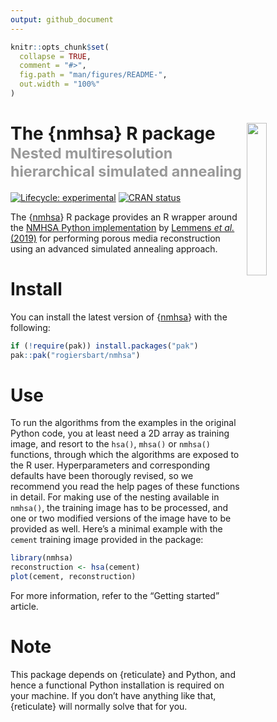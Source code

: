 ```yaml
---
output: github_document
---
```


<!-- README.md is generated from README.Rmd. Please edit that file -->

```r
knitr::opts_chunk$set(
  collapse = TRUE,
  comment = "#>",
  fig.path = "man/figures/README-",
  out.width = "100%"
)
```

# The {nmhsa} R package<img src="man/figures/logo.png" align="right" width="25%"/><br><small><font color="#999">Nested multiresolution hierarchical simulated annealing</font></small>

<!-- badges: start -->
[![Lifecycle: experimental](https://img.shields.io/badge/lifecycle-experimental-orange.svg)](https://www.tidyverse.org/lifecycle/#experimental)
[![CRAN status](https://www.r-pkg.org/badges/version/nmhsa.svg)](https://CRAN.R-project.org/package=nmhsa)
<!-- badges: end -->

The {[nmhsa](https://rogiersbart.github.io/nmhsa)} R package provides an R
wrapper around the [NMHSA Python
implementation](https://github.com/LaLemmens/NHM-SA) by [Lemmens *et al.*
(2019)](https://journals.aps.org/pre/abstract/10.1103/PhysRevE.100.053316) for
performing porous media reconstruction using an advanced simulated annealing
approach.

# Install

You can install the latest version of
{[nmhsa](https://rogiersbart.github.io/nmhsa)} with the following:

``` r
if (!require(pak)) install.packages("pak")
pak::pak("rogiersbart/nmhsa")
```

# Use

To run the algorithms from the examples in the original Python code, you at
least need a 2D array as training image, and resort to the `hsa()`, `mhsa()` or
`nmhsa()` functions, through which the algorithms are exposed to the R user.
Hyperparameters and corresponding defaults have been thorougly revised, so we
recommend you read the help pages of these functions in detail. For making use
of the nesting available in `nmhsa()`, the training image has to be processed,
and one or two modified versions of the image have to be provided as well.
Here's a minimal example with the `cement` training image provided in the
package:

```r
library(nmhsa)
reconstruction <- hsa(cement)
plot(cement, reconstruction)
```

For more information, refer to the "Getting started" article.

# Note

This package depends on {reticulate} and Python, and hence a functional Python
installation is required on your machine. If you don't have anything like that,
{reticulate} will normally solve that for you.
